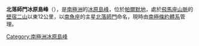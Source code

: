 {{coord|70|58|S|66|40|W|source:GNIS|display=title}}

'''北落師門冰原島峰'''（{{lang-en|Fomalhaut Nunatak}}），是[[南極洲|南極洲]]的[[冰原島峰|冰原島峰]]，位於[[帕爾默地|帕爾默地]]，處於[[飛馬座山脈|飛馬座山脈]]的[[壁宿二山|壁宿二山]]以東12公里，以[[南魚座|南魚座]]的主星[[北落師門|北落師門]]命名，現時由[[南極條約體系|南極條約體系]]管理。

{{Antarctica-geo-stub}}
[[Category:南極洲冰原島峰|Category:南極洲冰原島峰]]